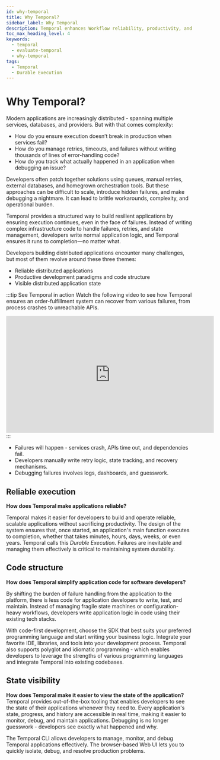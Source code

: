 ```yaml
---
id: why-temporal
title: Why Temporal?
sidebar_label: Why Temporal
description: Temporal enhances Workflow reliability, productivity, and state visibility for developers by offering Durable Execution, simplified code structures, and robust monitoring tools.
toc_max_heading_level: 4
keywords:
  - temporal
  - evaluate-temporal
  - why-temporal
tags:
  - Temporal
  - Durable Execution
---
```


# Why Temporal?
Modern applications are increasingly distributed - spanning multiple services, databases, and providers. 
But with that comes complexity:
- How do you ensure execution doesn’t break in production when services fail?
- How do you manage retries, timeouts, and failures without writing thousands of lines of error-handling code?
- How do you track what actually happened in an application when debugging an issue?

Developers often patch together solutions using queues, manual retries, external databases, and homegrown orchestration tools. 
But these approaches can be difficult to scale, introduce hidden failures, and make debugging a nightmare. 
It can lead to brittle workarounds, complexity, and operational burden.

Temporal provides a structured way to build resilient applications by ensuring execution continues, even in the face of failures.
Instead of writing complex infrastructure code to handle failures, retries, and state management, developers write normal application logic, and Temporal ensures it runs to completion—no matter what.

Developers building distributed applications encounter many challenges, but most of them revolve around these three themes:

- Reliable distributed applications
- Productive development paradigms and code structure
- Visible distributed application state

:::tip See Temporal in action
Watch the following video to see how Temporal ensures an order-fulfillment system can recover from various failures, from process crashes to unreachable APIs.

<div style={{ display: 'flex', justifyContent: 'center' }}>
    <iframe width="560" height="315"
        src="https://www.youtube.com/embed/dNVmRfWsNkM?si=cfwAJgr2zaoro97P"
        title="YouTube video player"
        frameborder="0"
        allow="accelerometer; autoplay; clipboard-write; encrypted-media; gyroscope; picture-in-picture; web-share"
        referrerpolicy="strict-origin-when-cross-origin" allowfullscreen></iframe>
</div>
:::

- Failures will happen - services crash, APIs time out, and dependencies fail.
- Developers manually write retry logic, state tracking, and recovery mechanisms.
- Debugging failures involves logs, dashboards, and guesswork.

## Reliable execution

**How does Temporal make applications reliable?**

Temporal makes it easier for developers to build and operate reliable, scalable applications without sacrificing productivity.
The design of the system ensures that, once started, an application's main function executes to completion, whether that takes minutes, hours, days, weeks, or even years.
Temporal calls this _Durable Execution._ Failures are inevitable and managing them effectively is critical to maintaining system durability. 

## Code structure

**How does Temporal simplify application code for software developers?**

By shifting the burden of failure handling from the application to the platform, there is less code for application developers to write, test, and maintain.
Instead of managing fragile state machines or configuration-heavy workflows, developers write application logic in code using their existing tech stacks.

With code-first development, choose the SDK that best suits your preferred programming language and start writing your business logic.
Integrate your favorite IDE, libraries, and tools into your development process.
Temporal also supports polyglot and idiomatic programming - which enables developers to leverage the strengths of various programming languages and integrate Temporal into existing codebases.

## State visibility

**How does Temporal make it easier to view the state of the application?**
Temporal provides out-of-the-box tooling that enables developers to see the state of their applications whenever they need to.
Every application's state, progress, and history are accessible in real time, making it easier to monitor, debug, and maintain applications. 
Debugging is no longer guesswork - developers see exactly what happened and why.

The Temporal CLI allows developers to manage, monitor, and debug Temporal applications effectively.
The browser-based Web UI lets you to quickly isolate, debug, and resolve production problems.

